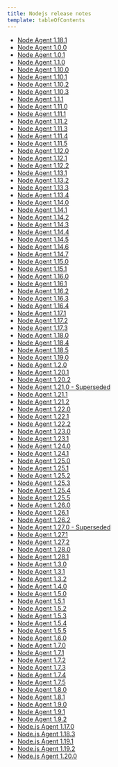 ```yaml
---
title: Nodejs release notes
template: tableOfContents
---
```


* [Node Agent 1.18.1](/docs/release-notes/agent-release-notes/nodejs-release-notes/clone-node-agent-1181)
* [Node Agent 1.0.0](/docs/release-notes/agent-release-notes/nodejs-release-notes/node-agent-100)
* [Node Agent 1.0.1](/docs/release-notes/agent-release-notes/nodejs-release-notes/node-agent-101)
* [Node Agent 1.1.0](/docs/release-notes/agent-release-notes/nodejs-release-notes/node-agent-110)
* [Node Agent 1.10.0](/docs/release-notes/agent-release-notes/nodejs-release-notes/node-agent-1100)
* [Node Agent 1.10.1](/docs/release-notes/agent-release-notes/nodejs-release-notes/node-agent-1101)
* [Node Agent 1.10.2](/docs/release-notes/agent-release-notes/nodejs-release-notes/node-agent-1102)
* [Node Agent 1.10.3](/docs/release-notes/agent-release-notes/nodejs-release-notes/node-agent-1103)
* [Node Agent 1.1.1](/docs/release-notes/agent-release-notes/nodejs-release-notes/node-agent-111)
* [Node Agent 1.11.0](/docs/release-notes/agent-release-notes/nodejs-release-notes/node-agent-1110)
* [Node Agent 1.11.1](/docs/release-notes/agent-release-notes/nodejs-release-notes/node-agent-1111)
* [Node Agent 1.11.2](/docs/release-notes/agent-release-notes/nodejs-release-notes/node-agent-1112)
* [Node Agent 1.11.3](/docs/release-notes/agent-release-notes/nodejs-release-notes/node-agent-1113)
* [Node Agent 1.11.4](/docs/release-notes/agent-release-notes/nodejs-release-notes/node-agent-1114)
* [Node Agent 1.11.5](/docs/release-notes/agent-release-notes/nodejs-release-notes/node-agent-1115)
* [Node Agent 1.12.0](/docs/release-notes/agent-release-notes/nodejs-release-notes/node-agent-1120)
* [Node Agent 1.12.1](/docs/release-notes/agent-release-notes/nodejs-release-notes/node-agent-1121)
* [Node Agent 1.12.2](/docs/release-notes/agent-release-notes/nodejs-release-notes/node-agent-1122)
* [Node Agent 1.13.1](/docs/release-notes/agent-release-notes/nodejs-release-notes/node-agent-1131)
* [Node Agent 1.13.2](/docs/release-notes/agent-release-notes/nodejs-release-notes/node-agent-1132)
* [Node Agent 1.13.3](/docs/release-notes/agent-release-notes/nodejs-release-notes/node-agent-1133)
* [Node Agent 1.13.4](/docs/release-notes/agent-release-notes/nodejs-release-notes/node-agent-1134)
* [Node Agent 1.14.0](/docs/release-notes/agent-release-notes/nodejs-release-notes/node-agent-1140)
* [Node Agent 1.14.1](/docs/release-notes/agent-release-notes/nodejs-release-notes/node-agent-1141)
* [Node Agent 1.14.2](/docs/release-notes/agent-release-notes/nodejs-release-notes/node-agent-1142)
* [Node Agent 1.14.3](/docs/release-notes/agent-release-notes/nodejs-release-notes/node-agent-1143)
* [Node Agent 1.14.4](/docs/release-notes/agent-release-notes/nodejs-release-notes/node-agent-1144)
* [Node Agent 1.14.5](/docs/release-notes/agent-release-notes/nodejs-release-notes/node-agent-1145)
* [Node Agent 1.14.6](/docs/release-notes/agent-release-notes/nodejs-release-notes/node-agent-1146)
* [Node Agent 1.14.7](/docs/release-notes/agent-release-notes/nodejs-release-notes/node-agent-1147)
* [Node Agent 1.15.0](/docs/release-notes/agent-release-notes/nodejs-release-notes/node-agent-1150)
* [Node Agent 1.15.1](/docs/release-notes/agent-release-notes/nodejs-release-notes/node-agent-1151)
* [Node Agent 1.16.0](/docs/release-notes/agent-release-notes/nodejs-release-notes/node-agent-1160)
* [Node Agent 1.16.1](/docs/release-notes/agent-release-notes/nodejs-release-notes/node-agent-1161)
* [Node Agent 1.16.2](/docs/release-notes/agent-release-notes/nodejs-release-notes/node-agent-1162)
* [Node Agent 1.16.3](/docs/release-notes/agent-release-notes/nodejs-release-notes/node-agent-1163)
* [Node Agent 1.16.4](/docs/release-notes/agent-release-notes/nodejs-release-notes/node-agent-1164)
* [Node Agent 1.17.1](/docs/release-notes/agent-release-notes/nodejs-release-notes/node-agent-1171)
* [Node Agent 1.17.2](/docs/release-notes/agent-release-notes/nodejs-release-notes/node-agent-1172)
* [Node Agent 1.17.3](/docs/release-notes/agent-release-notes/nodejs-release-notes/node-agent-1173)
* [Node Agent 1.18.0](/docs/release-notes/agent-release-notes/nodejs-release-notes/node-agent-1180)
* [Node Agent 1.18.4](/docs/release-notes/agent-release-notes/nodejs-release-notes/node-agent-1184)
* [Node Agent 1.18.5](/docs/release-notes/agent-release-notes/nodejs-release-notes/node-agent-1185)
* [Node Agent 1.19.0](/docs/release-notes/agent-release-notes/nodejs-release-notes/node-agent-1190)
* [Node Agent 1.2.0](/docs/release-notes/agent-release-notes/nodejs-release-notes/node-agent-120)
* [Node Agent 1.20.1](/docs/release-notes/agent-release-notes/nodejs-release-notes/node-agent-1201)
* [Node Agent 1.20.2](/docs/release-notes/agent-release-notes/nodejs-release-notes/node-agent-1202)
* [Node Agent 1.21.0 - Superseded](/docs/release-notes/agent-release-notes/nodejs-release-notes/node-agent-1210-superseded)
* [Node Agent 1.21.1](/docs/release-notes/agent-release-notes/nodejs-release-notes/node-agent-1211)
* [Node Agent 1.21.2](/docs/release-notes/agent-release-notes/nodejs-release-notes/node-agent-1212)
* [Node Agent 1.22.0](/docs/release-notes/agent-release-notes/nodejs-release-notes/node-agent-1220)
* [Node Agent 1.22.1](/docs/release-notes/agent-release-notes/nodejs-release-notes/node-agent-1221)
* [Node Agent 1.22.2](/docs/release-notes/agent-release-notes/nodejs-release-notes/node-agent-1222)
* [Node Agent 1.23.0](/docs/release-notes/agent-release-notes/nodejs-release-notes/node-agent-1230)
* [Node Agent 1.23.1](/docs/release-notes/agent-release-notes/nodejs-release-notes/node-agent-1231)
* [Node Agent 1.24.0](/docs/release-notes/agent-release-notes/nodejs-release-notes/node-agent-1240)
* [Node Agent 1.24.1](/docs/release-notes/agent-release-notes/nodejs-release-notes/node-agent-1241)
* [Node Agent 1.25.0](/docs/release-notes/agent-release-notes/nodejs-release-notes/node-agent-1250)
* [Node Agent 1.25.1](/docs/release-notes/agent-release-notes/nodejs-release-notes/node-agent-1251)
* [Node Agent 1.25.2](/docs/release-notes/agent-release-notes/nodejs-release-notes/node-agent-1252)
* [Node Agent 1.25.3](/docs/release-notes/agent-release-notes/nodejs-release-notes/node-agent-1253)
* [Node Agent 1.25.4](/docs/release-notes/agent-release-notes/nodejs-release-notes/node-agent-1254)
* [Node Agent 1.25.5](/docs/release-notes/agent-release-notes/nodejs-release-notes/node-agent-1255)
* [Node Agent 1.26.0](/docs/release-notes/agent-release-notes/nodejs-release-notes/node-agent-1260)
* [Node Agent 1.26.1](/docs/release-notes/agent-release-notes/nodejs-release-notes/node-agent-1261)
* [Node Agent 1.26.2](/docs/release-notes/agent-release-notes/nodejs-release-notes/node-agent-1262)
* [Node Agent 1.27.0 - Superseded](/docs/release-notes/agent-release-notes/nodejs-release-notes/node-agent-1270)
* [Node Agent 1.27.1](/docs/release-notes/agent-release-notes/nodejs-release-notes/node-agent-1271)
* [Node Agent 1.27.2](/docs/release-notes/agent-release-notes/nodejs-release-notes/node-agent-1272)
* [Node Agent 1.28.0](/docs/release-notes/agent-release-notes/nodejs-release-notes/node-agent-1280)
* [Node Agent 1.28.1](/docs/release-notes/agent-release-notes/nodejs-release-notes/node-agent-1281)
* [Node Agent 1.3.0](/docs/release-notes/agent-release-notes/nodejs-release-notes/node-agent-130)
* [Node Agent 1.3.1](/docs/release-notes/agent-release-notes/nodejs-release-notes/node-agent-131)
* [Node Agent 1.3.2](/docs/release-notes/agent-release-notes/nodejs-release-notes/node-agent-132)
* [Node Agent 1.4.0](/docs/release-notes/agent-release-notes/nodejs-release-notes/node-agent-140)
* [Node Agent 1.5.0](/docs/release-notes/agent-release-notes/nodejs-release-notes/node-agent-150)
* [Node Agent 1.5.1](/docs/release-notes/agent-release-notes/nodejs-release-notes/node-agent-151)
* [Node Agent 1.5.2](/docs/release-notes/agent-release-notes/nodejs-release-notes/node-agent-152)
* [Node Agent 1.5.3](/docs/release-notes/agent-release-notes/nodejs-release-notes/node-agent-153)
* [Node Agent 1.5.4](/docs/release-notes/agent-release-notes/nodejs-release-notes/node-agent-154)
* [Node Agent 1.5.5](/docs/release-notes/agent-release-notes/nodejs-release-notes/node-agent-155)
* [Node Agent 1.6.0](/docs/release-notes/agent-release-notes/nodejs-release-notes/node-agent-160)
* [Node Agent 1.7.0](/docs/release-notes/agent-release-notes/nodejs-release-notes/node-agent-170)
* [Node Agent 1.7.1](/docs/release-notes/agent-release-notes/nodejs-release-notes/node-agent-171)
* [Node Agent 1.7.2](/docs/release-notes/agent-release-notes/nodejs-release-notes/node-agent-172)
* [Node Agent 1.7.3](/docs/release-notes/agent-release-notes/nodejs-release-notes/node-agent-173)
* [Node Agent 1.7.4](/docs/release-notes/agent-release-notes/nodejs-release-notes/node-agent-174)
* [Node Agent 1.7.5](/docs/release-notes/agent-release-notes/nodejs-release-notes/node-agent-175)
* [Node Agent 1.8.0](/docs/release-notes/agent-release-notes/nodejs-release-notes/node-agent-180)
* [Node Agent 1.8.1](/docs/release-notes/agent-release-notes/nodejs-release-notes/node-agent-181)
* [Node Agent 1.9.0](/docs/release-notes/agent-release-notes/nodejs-release-notes/node-agent-190)
* [Node Agent 1.9.1](/docs/release-notes/agent-release-notes/nodejs-release-notes/node-agent-191)
* [Node Agent 1.9.2](/docs/release-notes/agent-release-notes/nodejs-release-notes/node-agent-192)
* [Node.js Agent 1.17.0](/docs/release-notes/agent-release-notes/nodejs-release-notes/nodejs-agent-1170)
* [Node.js Agent 1.18.3](/docs/release-notes/agent-release-notes/nodejs-release-notes/nodejs-agent-1183)
* [Node.js Agent 1.19.1](/docs/release-notes/agent-release-notes/nodejs-release-notes/nodejs-agent-1191)
* [Node.js Agent 1.19.2](/docs/release-notes/agent-release-notes/nodejs-release-notes/nodejs-agent-1192)
* [Node.js Agent 1.20.0](/docs/release-notes/agent-release-notes/nodejs-release-notes/nodejs-agent-1200)
